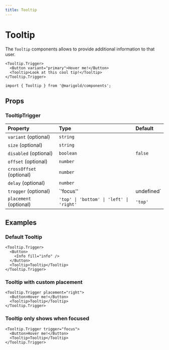 ```yaml
---
title: Tooltip
---
```


# Tooltip

The `Tooltip` components allows to provide additional information to that user.

```tsx
<Tooltip.Trigger>
  <Button variant="primary">Hover me!</Button>
  <Tooltip>Look at this cool tip!</Tooltip>
</Tooltip.Trigger>
```

```tsx onlyCode
import { Tooltip } from '@marigold/components';
```

## Props

### TooltipTrigger

| Property                 | Type                                     | Default    |
| :----------------------- | :--------------------------------------- | :--------- |
| `variant` (optional)     | `string`                                 |            |
| `size` (optional)        | `string`                                 |            |
| `disabled` (optional)    | `boolean`                                | `false`    |
| `offset` (optional)      | `number`                                 |            |
| `crossOffset` (optional) | `number`                                 |            |
| `delay` (optional)       | `number`                                 |            |
| `trogger` (optional)     | `'focus''                                | undefined` |
| `placement` (optional)   | `'top' \| 'bottom' \| 'left' \| 'right'` | `'top'`    |

## Examples

### Default Tooltip

```tsx expandCode
<Tooltip.Trigger>
  <Button>
    <Info fill="info" />
  </Button>
  <Tooltip>Tooltip</Tooltip>
</Tooltip.Trigger>
```

### Tooltip with custom placement

```tsx expandCode
<Tooltip.Trigger placement="right">
  <Button>Hover me!</Button>
  <Tooltip>Tooltip</Tooltip>
</Tooltip.Trigger>
```

### Tooltip only shows when focused

```tsx expandCode
<Tooltip.Trigger trigger="focus">
  <Button>Hover me!</Button>
  <Tooltip>Tooltip</Tooltip>
</Tooltip.Trigger>
```
